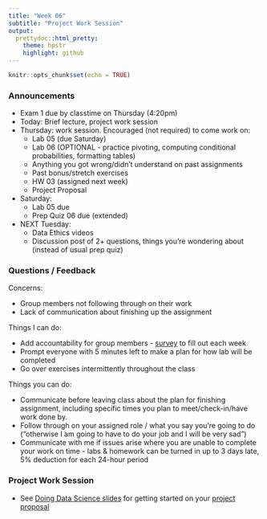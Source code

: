 ```yaml
---
title: "Week 06"
subtitle: "Project Work Session"
output: 
  prettydoc::html_pretty:
    theme: hpstr
    highlight: github
---
```


```r
knitr::opts_chunk$set(echo = TRUE)
```

### Announcements

+ Exam 1 due by classtime on Thursday (4:20pm)
- Today: Brief lecture, project work session
- Thursday: work session. Encouraged (not required) to come work on:
    + Lab 05 (due Saturday)
    + Lab 06 (OPTIONAL - practice pivoting, computing conditional probabilities, formatting tables)
    + Anything you got wrong/didn't understand on past assignments
    + Past bonus/stretch exercises
    + HW 03 (assigned next week)
    + Project Proposal 
- Saturday: 
    + Lab 05 due
    + Prep Quiz 06 due (extended)
- NEXT Tuesday:
    + Data Ethics videos
    + Discussion post of 2+ questions, things you're wondering about (instead of usual prep quiz)

### Questions / Feedback

Concerns:

  + Group members not following through on their work
  + Lack of communication about finishing up the assignment

Things I can do:

  + Add accountability for group members - [survey](https://qfreeaccountssjc1.az1.qualtrics.com/jfe/form/SV_1ZgcGyd7yfH095c) to fill out each week
  + Prompt everyone with 5 minutes left to make a plan for how lab will be completed
  + Go over exercises intermittently throughout the class 

Things you can do:

  + Communicate before leaving class about the plan for finishing assignment, including specific times you plan to meet/check-in/have work done by. 
  + Follow through on your assigned role / what you say you're going to do ("otherwise I am going to have to do your job and I will be very sad")
  + Communicate with me if issues arise where you are unable to complete your work on time - labs & homework can be turned in up to 3 days late, 5% deduction for each 24-hour period
  

### Project Work Session

- See [Doing Data Science slides](https://kgfitzgerald.github.io/APU_MATH_250/slides/19-doing-data-science.html#1) for getting started on your [project proposal](https://apumath250.netlify.app/project/#project-proposal)
